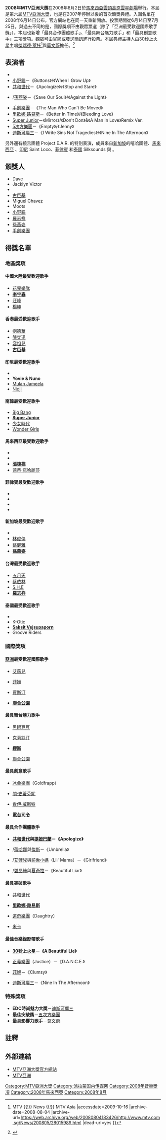'''2008年MTV亞洲大獎'''在2008年8月2日於[[馬來西亞|馬來西亞]][[雲頂高原|雲頂高原]][[雲星劇場|雲星劇場]]舉行。本屆是第六屆[[MTV亞洲大獎|MTV亞洲大獎]]，也是在2007年停辦以後的首次頒獎典禮。入圍名單在2008年6月14日公布，官方網站也在同一天重新開放。投票期間從6月14日至7月25日。與過去不同的是，國際獎項不由觀眾票選（除了「亞洲最受歡迎國際歌手獎」），本屆也新增「最具合作團體歌手」、「最具舞台魅力歌手」和「最具創意歌手」三項獎項。觀眾可由官網或發送[[簡訊|簡訊]]進行投票。本屆典禮主持人由[[30秒上火星|30秒上火星]]主唱[[傑瑞德·萊托|傑瑞德·萊托]]<ref>{{Cite web |url=http://www.mtv.com.sg/News/200805/28015989.html |title=2008 MTV Asia Awards Coming To Malaysia For the First Time {{!}} MTV {{!}} News {{!}} MTV Asia<!-- Bot generated title --> |accessdate=2009-10-16 |archive-date=2008-08-04 |archive-url=https://web.archive.org/web/20080804183426/http://www.mtv.com.sg/News/200805/28015989.html |dead-url=yes }}</ref>與[[莫文蔚|莫文蔚]]擔任。<ref>{{Cite web |url=http://www.mtvasiaawards.com/Indonesia/News/200807/03000035.php |title=2008 MTV Asia Awards - Karen Mok as co-host with Jared Leto<!-- Bot generated title --> |accessdate=2009-10-16 |archive-date=2008-07-11 |archive-url=https://web.archive.org/web/20080711150815/http://www.mtvasiaawards.com/Indonesia/News/200807/03000035.php |dead-url=yes }}</ref>

==表演者==
*{{tsl|en|Jabbawockeez|Jabbawockeez}}
*[[小野貓|小野貓]]－《Buttons》/《When I Grow Up》
*[[共和世代|共和世代]]－《Apologize》/《Stop and Stare》
*{{tsl|en|Electrico|Electrico}}/[[孫燕姿|孫燕姿]]－《Save Our Soul》/《Against the Light》
*[[手創樂團|手創樂團]]－《The Man Who Can't Be Moved》
*[[里歐娜·路易斯|里歐娜·路易斯]]－《Better In Time》/《Bleeding Love》
*[[Super_Junior|Super Junior]]－《Mirror》/《Don't Don》&《A Man In Love》Remix Ver.
*[[5次方樂團|5次方樂團]]－《Empty》/《Jenny》
*[[迪斯可癟三|迪斯可癟三]]－《I Write Sins Not Tragedies》/《Nine In The Afternoon》

另外還有繞舌團體 Project E.A.R. 的特別表演，成員來自[[新加坡|新加坡]]的嘻哈團體{{tsl|en|Ahli Fiqir|Ahli Fiqir}}、[[馬來西亞|馬來西亞]] {{tsl|en|Pop Shuvit|Pop Shuvit}}、[[印尼|印尼]] Saint Loco、[[菲律賓|菲律賓]] {{tsl|en|Slapshock|Slapshock}} 和[[泰國|泰國]] Silksounds 與 {{tsl|en|Thaitanium|Thaitanium}}。

==頒獎人==
*Dave 
*Jacklyn Victor 
*{{tsl|en|Joe Flizzow|Joe Flizzow}}
*[[古巨基|古巨基]]
*Miguel Chavez
*Moots 
*[[小野貓|小野貓]]
*[[羅志祥|羅志祥]]
*[[孫燕姿|孫燕姿]]
*[[手創樂團|手創樂團]]

==得獎名單==
===地區獎項===
====中國大陸最受歡迎歌手 {{flagicon|China}}====
*[[花兒樂隊|花兒樂隊]]
*'''[[李宇春|李宇春]]'''
*[[汪峰_(搖滾歌手)|汪峰]]
*[[楊坤|楊坤]]

====香港最受歡迎歌手 {{flagicon|Hong Kong}}====
*[[劉德華|劉德華]]
*[[陳奕迅|陳奕迅]]
*[[容祖兒|容祖兒]]
*'''[[古巨基|古巨基]]'''

====印尼最受歡迎歌手 {{flagicon|Indonesia}}====
*{{tsl|en|Andra and The BackBone|Andra and The BackBone}}
*'''Yovie & Nuno'''
*[[Mulan_Jameela|Mulan Jameela]]
*[[Nidji|Nidji]]

====南韓最受歡迎歌手 {{flagicon|South Korea}}====
*[[Big_Bang_(樂團)|Big Bang]]
*'''[[Super_Junior|Super Junior]]'''
*[[少女時代|少女時代]]
*[[Wonder_Girls|Wonder Girls]]

====馬來西亞最受歡迎歌手 {{flagicon|Malaysia}}====
*{{tsl|en|Faizal Tahir|Faizal Tahir}}
*{{tsl|en|Pop Shuvit|Pop Shuvit}}
*'''[[張棟樑|張棟樑]]'''
*[[茜蒂·諾哈麗莎|茜蒂·諾哈麗莎]]

====菲律賓最受歡迎歌手 {{flagicon|Philippines}}====
*{{tsl|en|Urbandub|Urbandub}}
*{{tsl|en|Sandwich (band)|Sandwich}}
*{{tsl|en|Sponge Cola|Sponge Cola}}
*'''{{tsl|en|Chicosci|Chicosci}}'''

====新加坡最受歡迎歌手 {{flagicon|Singapore}}====
*{{tsl|en|Electrico|Electrico}}
*[[林俊傑|林俊傑]]
*[[蔡健雅|蔡健雅]]
*'''[[孫燕姿|孫燕姿]]'''

====台灣最受歡迎歌手 {{flagicon|Taiwan}}====
*[[五月天|五月天]]
*[[蔡依林|蔡依林]]
*[[S.H.E|S.H.E]]
*'''[[羅志祥|羅志祥]]'''

====泰國最受歡迎歌手 {{flagicon|Thailand}}====
*{{tsl|en|Bodyslam (band)|Bodyslam}}
*K-Otic
*'''[[Saksit_Vejsupaporn|Saksit Vejsupaporn]]'''
*Groove Riders

===國際獎項===
====[[亞洲|亞洲]]最受歡迎國際歌手====
*{{flagicon|Canada}}[[艾薇兒|艾薇兒]]
*{{flagicon|USA}}[[菲姬|菲姬]]
*{{flagicon|USA}}[[賈斯汀|賈斯汀]]
*'''{{flagicon|USA}}[[聯合公園|聯合公園]]'''

====最具舞台魅力歌手====
*{{flagicon|USA}} [[黑眼豆豆|黑眼豆豆]]
*{{flagicon|USA}} [[克莉絲汀|克莉絲汀]]
*{{flagicon|United Kingdom}} '''[[繆斯樂隊|繆斯]]'''
*{{flagicon|USA}} [[聯合公園|聯合公園]]

====最具創意歌手====
*{{flagicon|United Kingdom}}[[冰金樂團|冰金樂團]]（Goldfrapp）
*{{flagicon|USA}}[[關·史蒂芬妮|關·史蒂芬妮]]
*{{flagicon|USA}}[[肯伊·威斯特|肯伊·威斯特]]
*{{flagicon|United Kingdom}}'''[[電台司令|電台司令]]'''

====最具合作團體歌手====
*{{flagicon|USA}}'''[[共和世代|共和世代]]與[[提姆巴蘭|提姆巴蘭]]－《Apologize》'''
*{{flagicon|Barbados}}/{{flagicon|USA}}[[蕾哈娜|蕾哈娜]]與[[Jay-Z|傑斯]]－《Umbrella》
*{{flagicon|Canada}}/{{flagicon|USA}}[[艾薇兒|艾薇兒]]與[[饒舌小媽|饒舌小媽]]（Lil' Mama）－《Girlfriend》
*{{flagicon|USA}}/{{flagicon|Colombia}}[[碧昂絲|碧昂絲]]與[[夏奇拉|夏奇拉]]－《Beautiful Liar》

====最具突破歌手====
*{{flagicon|USA}}[[共和世代|共和世代]]
*{{flagicon|United Kingdom}}'''[[里歐娜·路易斯|里歐娜·路易斯]]'''
*{{flagicon|USA}}[[道奇樂團|道奇樂團]]（Daughtry）
*{{flagicon|UK}}[[米卡|米卡]]

====最佳音樂錄影帶歌手====
*{{flagicon|USA}}'''[[30秒上火星|30秒上火星]]－《A Beautiful Lie》'''
*{{flagicon|France}}[[正義樂團|正義樂團]]（Justice）－《D.A.N.C.E.》
*{{flagicon|USA}}[[菲姬|菲姬]]－《Clumsy》
*{{flagicon|USA}}[[迪斯可癟三|迪斯可癟三]]－《Nine In The Afternoon》

===特殊獎項===
*'''EDC時尚魅力大獎'''－[[迪斯可癟三|迪斯可癟三]]
*'''最佳突破獎'''－[[五次方樂團|五次方樂團]]
*'''最具影響力歌手'''－[[莫文蔚|莫文蔚]]

==註釋==
{{reflist}}

==外部連結==
*[https://web.archive.org/web/20080607170852/http://www.mtvasiaawards.com/ MTV亞洲大獎官方網站]
*[http://www.mtvasia.com MTV亞洲]{{Wayback|url=http://www.mtvasia.com/ |date=20201128010629 }}

[[Category:MTV亞洲大獎|Category:MTV亞洲大獎]]
[[Category:派拉蒙国内传媒网|Category:派拉蒙国内传媒网]]
[[Category:2008年音樂獎項|Category:2008年音樂獎項]]
[[Category:2008年馬來西亞|Category:2008年馬來西亞]]
[[Category:2008年8月|Category:2008年8月]]